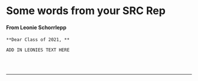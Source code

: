 # Some words from your SRC Rep {-}


#### From Leonie Schorrlepp {-}

```block

**Dear Class of 2021, **

ADD IN LEONIES TEXT HERE


```

<div>
<br>
</div>

---

